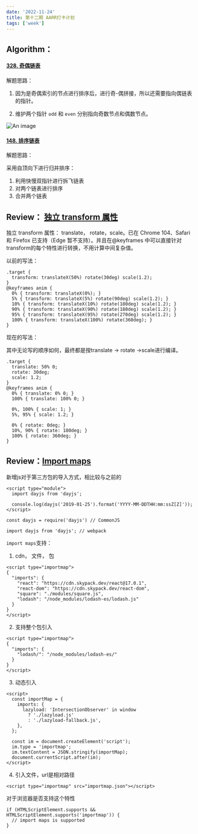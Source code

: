 ```yaml
---
date: '2022-11-24'
title: 第十二期 AARR打卡计划
tags: ['week']
---
```


## Algorithm：

#### [328. 奇偶链表](https://leetcode.cn/problems/odd-even-linked-list/)

解题思路：

1. 因为是奇偶索引的节点进行排序后，进行奇-偶拼接，所以还需要指向偶链表的指针。

2. 维护两个指针 `odd` 和 `even` 分别指向奇数节点和偶数节点。

![An image](./images/lianbiao.png)

#### [148. 排序链表](https://leetcode.cn/problems/sort-list/)

解题思路：

采用自顶向下进行归并排序：

1. 利用快慢双指针进行拆飞链表
2. 对两个链表进行排序
3. 合并两个链表

## Review： [独立 transform 属性](https://web.dev/css-individual-transform-properties/)

独立 transform 属性： translate， rotate，scale。已在 Chrome 104、Safari 和 Firefox 已支持（Edge 暂不支持）。并且在@keyframes 中可以直接针对transform的每个特性进行转换，不用计算中间复杂值。

以前的写法：

```
.target {
  transform: translateX(50%) rotate(30deg) scale(1.2);
}
@keyframes anim {
  0% { transform: translateX(0%); }
  5% { transform: translateX(5%) rotate(90deg) scale(1.2); }
  10% { transform: translateX(10%) rotate(180deg) scale(1.2); }
  90% { transform: translateX(90%) rotate(180deg) scale(1.2); }
  95% { transform: translateX(95%) rotate(270deg) scale(1.2); }
  100% { transform: translateX(100%) rotate(360deg); }
}
```

现在的写法： 

其中无论写的顺序如何，最终都是按translate -> rotate ->scale进行编译。

```
.target {
  translate: 50% 0;
  rotate: 30deg;
  scale: 1.2;
}
@keyframes anim {
  0% { translate: 0% 0; }
  100% { translate: 100% 0; }

  0%, 100% { scale: 1; }
  5%, 95% { scale: 1.2; }

  0% { rotate: 0deg; }
  10%, 90% { rotate: 180deg; }
  100% { rotate: 360deg; }
}
```



## **Review：[Import maps](https://www.honeybadger.io/blog/import-maps/)**

新增js对于第三方包的导入方式，相比较与之前的

```
<script type="module">
  import dayjs from 'dayjs';

  console.log(dayjs('2019-01-25').format('YYYY-MM-DDTHH:mm:ssZ[Z]'));
</script>
```

```
const dayjs = require('dayjs') // CommonJS

import dayjs from 'dayjs'; // webpack
```

`import maps`支持：

1. cdn， 文件， 包

```
<script type="importmap">
{
  "imports": {
    "react": "https://cdn.skypack.dev/react@17.0.1",
    "react-dom": "https://cdn.skypack.dev/react-dom",
    "square": "./modules/square.js",
    "lodash": "/node_modules/lodash-es/lodash.js"
  }
}
</script>
```

2. 支持整个包引入

```
<script type="importmap">
{
  "imports": {
    "lodash/": "/node_modules/lodash-es/"
  }
}
</script>
```

3. 动态引入

```
<script>
  const importMap = {
    imports: {
      lazyload: 'IntersectionObserver' in window
        ? './lazyload.js'
        : './lazyload-fallback.js',
    },
  };

  const im = document.createElement('script');
  im.type = 'importmap';
  im.textContent = JSON.stringify(importMap);
  document.currentScript.after(im);
</script>

```

4. 引入文件，url是相对路径

```
<script type="importmap" src="importmap.json"></script>
```

对于浏览器是否支持这个特性

```
if (HTMLScriptElement.supports && HTMLScriptElement.supports('importmap')) {
  // import maps is supported
}
```

